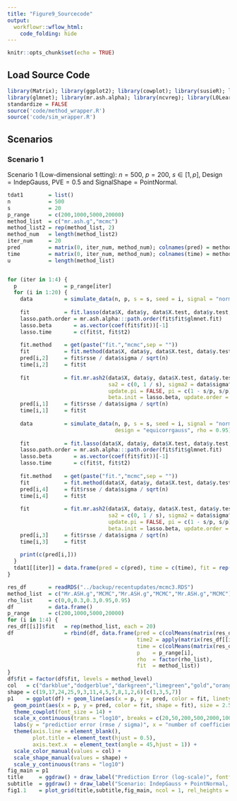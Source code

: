 ```yaml
---
title: "Figure9_Sourcecode"
output:
  workflowr::wflow_html:
    code_folding: hide
---
```


```r
knitr::opts_chunk$set(echo = TRUE)
```

## Load Source Code

```r
library(Matrix); library(ggplot2); library(cowplot); library(susieR); library(BGLR);
library(glmnet); library(mr.ash.alpha); library(ncvreg); library(L0Learn); library(varbvs);
standardize = FALSE
source('code/method_wrapper.R')
source('code/sim_wrapper.R')
```

## Scenarios

### Scenario 1

Scenario 1 (Low-dimensional setting): $n = \textrm{500}$, $p = \textrm{200}$, $s \in [1,p]$, $\textrm{Design} = \textrm{IndepGauss}$, $\textrm{PVE} = 0.5$ and $\textrm{SignalShape} = \textrm{PointNormal}$.

```r
tdat1        = list()
n            = 500
s            = 20
p_range      = c(200,1000,5000,20000)
method_list  = c("mr.ash.g","mcmc")
method_list2 = rep(method_list, 2)
method_num   = length(method_list2)
iter_num     = 20
pred         = matrix(0, iter_num, method_num); colnames(pred) = method_list2
time         = matrix(0, iter_num, method_num); colnames(time) = method_list2
u            = length(method_list)


for (iter in 1:4) {
  p               = p_range[iter]
  for (i in 1:20) {
    data          = simulate_data(n, p, s = s, seed = i, signal = "normal", pve = 0.5)
    
    fit           = fit.lasso(data$X, data$y, data$X.test, data$y.test, seed = i)
    lasso.path.order = mr.ash.alpha:::path.order(fit$fit$glmnet.fit)
    lasso.beta       = as.vector(coef(fit$fit))[-1]
    lasso.time       = c(fit$t, fit$t2)
    
    fit.method    = get(paste("fit.","mcmc",sep = ""))
    fit           = fit.method(data$X, data$y, data$X.test, data$y.test, seed = i, beta.init = lasso.beta + 0)
    pred[i,2]     = fit$rsse / data$sigma / sqrt(n)
    time[i,2]     = fit$t
    
    fit           = fit.mr.ash2(data$X, data$y, data$X.test, data$y.test, seed = i,
                                sa2 = c(0, 1 / s), sigma2 = data$sigma^2,
                                update.pi = FALSE, pi = c(1 - s/p, s/p),
                                beta.init = lasso.beta, update.order = NULL)
    pred[i,1]     = fit$rsse / data$sigma / sqrt(n)
    time[i,1]     = fit$t
    
    data          = simulate_data(n, p, s = s, seed = i, signal = "normal", pve = 0.5,
                                  design = "equicorrgauss", rho = 0.95)
    
    fit           = fit.lasso(data$X, data$y, data$X.test, data$y.test, seed = i)
    lasso.path.order = mr.ash.alpha:::path.order(fit$fit$glmnet.fit)
    lasso.beta       = as.vector(coef(fit$fit))[-1]
    lasso.time       = c(fit$t, fit$t2)
    
    fit.method    = get(paste("fit.","mcmc",sep = ""))
    fit           = fit.method(data$X, data$y, data$X.test, data$y.test, seed = i, beta.init = lasso.beta + 0)
    pred[i,4]     = fit$rsse / data$sigma / sqrt(n)
    time[i,4]     = fit$t
    
    fit           = fit.mr.ash2(data$X, data$y, data$X.test, data$y.test, seed = i,
                                sa2 = c(0, 1 / s), sigma2 = data$sigma^2,
                                update.pi = FALSE, pi = c(1 - s/p, s/p),
                                beta.init = lasso.beta, update.order = NULL)
    pred[i,3]     = fit$rsse / data$sigma / sqrt(n)
    time[i,3]     = fit$t
    
    print(c(pred[i,]))
  }
  tdat1[[iter]] = data.frame(pred = c(pred), time = c(time), fit = rep(method_list2, each = 20))
}
```

```r
res_df       = readRDS("../backup/recentupdates/mcmc3.RDS")
method_list  = c("Mr.ASH.g","MCMC","Mr.ASH.g","MCMC","Mr.ASH.g","MCMC")
rho_list     = c(0,0,0.3,0.3,0.95,0.95)
df           = data.frame()
p_range      = c(200,1000,5000,20000)
for (i in 1:4) {
res_df[[i]]$fit   = rep(method_list, each = 20)
df                = rbind(df, data.frame(pred = c(colMeans(matrix(res_df[[i]]$pred, 20, 6))),
                                         time2 = apply(matrix(res_df[[i]]$time, 20, 6), 2, median),
                                         time = c(colMeans(matrix(res_df[[i]]$time, 20, 6))),
                                         p    = p_range[i],
                                         rho  = factor(rho_list),
                                         fit  = method_list))
}
df$fit = factor(df$fit, levels = method_level)
col   = c("darkblue","dodgerblue","darkgreen","limegreen","gold","orange","salmon","skyblue")[c(1,3,5,7)]
shape = c(19,17,24,25,9,3,11,4,5,7,8,1,2,6)[c(1,3,5,7)]
p1    = ggplot(df) + geom_line(aes(x = p, y = pred, color = fit, linetype = rho)) +
  geom_point(aes(x = p, y = pred, color = fit, shape = fit), size = 2.5) +
  theme_cowplot(font_size = 14) +
  scale_x_continuous(trans = "log10", breaks = c(20,50,200,500,2000,10000)) +
  labs(y = "predictior error (rmse / sigma)", x = "number of coefficients (p)") +
  theme(axis.line = element_blank(),
        plot.title = element_text(hjust = 0.5),
        axis.text.x  = element_text(angle = 45,hjust = 1)) +
  scale_color_manual(values = col) +
  scale_shape_manual(values = shape) +
  scale_y_continuous(trans = "log10")
fig_main = p1
title     = ggdraw() + draw_label("Prediction Error (log-scale)", fontface = 'bold', size = 20) 
subtitle  = ggdraw() + draw_label("Scenario: IndepGauss + PointNormal, n = 500, p = 20-10000, s = 20, pve = 0.5", fontface  = 'bold', size = 18) 
fig1.1    = plot_grid(title,subtitle,fig_main, ncol = 1, rel_heights = c(0.05,0.05,0.95))
```